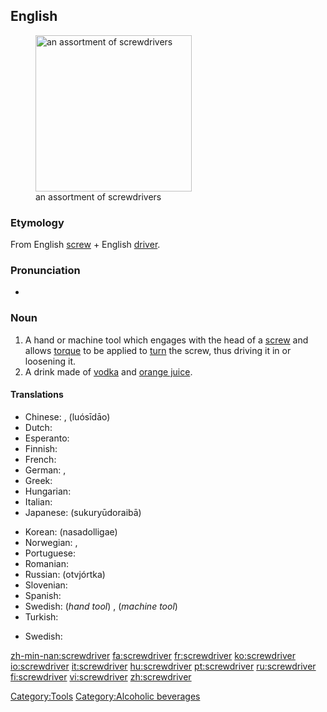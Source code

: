==English==
[[Image:Driver_tools.jpg|thumb|right|250px|an assortment of screwdrivers]]

===Etymology===
From English [[screw]] + English [[driver]].

===Pronunciation===
*{{audio|en-us-screwdriver.ogg|Audio (US)}}


===Noun===
{{wikipedia}}
{{en-noun}}

#A hand or machine tool which engages with the head of a [[screw]] and allows [[torque]] to be applied to [[turn]] the screw, thus driving it in or loosening it.
#A drink made of [[vodka]] and [[orange juice]].

====Translations====
{{trans-top|tool}}
*Chinese: {{t|zh|螺絲刀}}, {{t|zh|螺丝刀}} (luósīdāo)
*Dutch: {{t|nl|schroevendraaier|m}} <!-- [[schroevedraaier]] is no official Dutch spelling -->
*Esperanto: {{t|eo|ŝraŭbturnilo}}
*Finnish: {{t|fi|ruuvimeisseli}}
*French: {{t|fr|tournevis|m}}
*German: {{t|de|Schraubenzieher|m}}, {{t|de|Schraubendreher|m}}
*Greek: {{t|el|κατσαβίδι|n}}
*Hungarian: {{t|hu|csavarhúzó}}
*Italian: {{t|it|cacciavite|m}}
*Japanese: {{t|ja|スクリュードライバー}} (sukuryūdoraibā)
{{trans-mid}}
*Korean: {{t|ko|나사돌리개}} (nasadolligae)
*Norwegian: {{t|no|skrujern}}, {{t|no|skrutrekker}}
*Portuguese: {{t|pt|chave de fenda|f}}
*Romanian: {{t|ro|şurubelniţă|f}}
*Russian: {{t|ru|отвёртка|f}} (otvjórtka)
*Slovenian: {{t|sl|izvijač|m}}
*Spanish: {{t|es|destornillador|m}}
*Swedish: {{t|sv|skruvmejsel|c}} (''hand tool'') , {{t|sv|skruvdragare|c}} (''machine tool'')
*Turkish: {{t|tr|tornavida}}
{{trans-bottom}}

{{trans-top|drink}}
*Swedish: {{t|sv|screwdriver|c|lang=Swedish}}
{{trans-bottom}}

[[Category:Tools]]
[[Category:Alcoholic beverages]]

[[zh-min-nan:screwdriver]]
[[fa:screwdriver]]
[[fr:screwdriver]]
[[ko:screwdriver]]
[[io:screwdriver]]
[[it:screwdriver]]
[[hu:screwdriver]]
[[pt:screwdriver]]
[[ru:screwdriver]]
[[fi:screwdriver]]
[[vi:screwdriver]]
[[zh:screwdriver]]